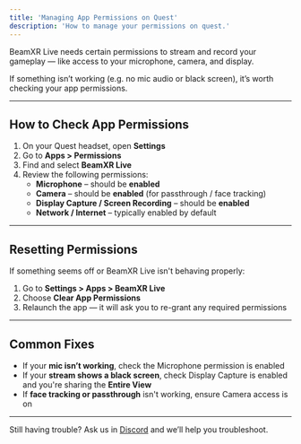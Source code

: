 ```yaml
---
title: 'Managing App Permissions on Quest'
description: 'How to manage your permissions on quest.'
---
```


BeamXR Live needs certain permissions to stream and record your gameplay — like access to your microphone, camera, and display.

If something isn’t working (e.g. no mic audio or black screen), it’s worth checking your app permissions.

---

## How to Check App Permissions

1. On your Quest headset, open **Settings**  
2. Go to **Apps > Permissions**
3. Find and select **BeamXR Live**
4. Review the following permissions:
   - **Microphone** – should be **enabled**
   - **Camera** – should be **enabled** (for passthrough / face tracking)
   - **Display Capture / Screen Recording** – should be **enabled**
   - **Network / Internet** – typically enabled by default

---

## Resetting Permissions

If something seems off or BeamXR Live isn't behaving properly:

1. Go to **Settings > Apps > BeamXR Live**
2. Choose **Clear App Permissions**
3. Relaunch the app — it will ask you to re-grant any required permissions

---

## Common Fixes

- If your **mic isn’t working**, check the Microphone permission is enabled
- If your **stream shows a black screen**, check Display Capture is enabled and you're sharing the **Entire View**
- If **face tracking or passthrough** isn't working, ensure Camera access is on

---

Still having trouble? Ask us in [Discord](https://discord.gg/beamxr) and we’ll help you troubleshoot.